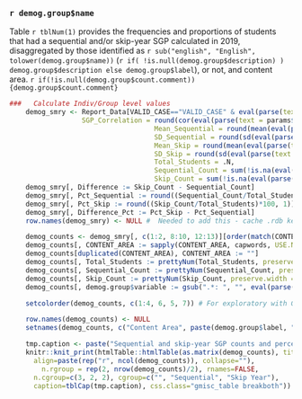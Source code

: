 ### `r demog.group$name`

Table `r tblNum(1)` provides the frequencies and proportions of students that had a sequential and/or skip-year SGP calculated in 2019, disaggregated by those identified as `r sub("english", "English", tolower(demog.group$name))` (`r if( !is.null(demog.group$description) ) demog.group$description else demog.group$label`), or not, and content area. `r if(!is.null(demog.group$count.comment)) {demog.group$count.comment} `


```r
###   Calculate Indiv/Group level values
	demog_smry <- Report_Data[VALID_CASE=="VALID_CASE" & eval(parse(text = params$skip.subset)) & !is.na(eval(parse(text = demog.group$variable))), list(
                  SGP_Correlation = round(cor(eval(parse(text = params$seq.sgp)), eval(parse(text = params$skip.sgp)), use="pairwise.complete"), 2),
									Mean_Sequential = round(mean(eval(parse(text = params$seq.sgp)), na.rm = TRUE), 1),
									SD_Sequential = round(sd(eval(parse(text = params$seq.sgp)), na.rm = TRUE), 1),
									Mean_Skip = round(mean(eval(parse(text = params$skip.sgp)), na.rm = TRUE), 1),
									SD_Skip = round(sd(eval(parse(text = params$skip.sgp)), na.rm = TRUE), 1),
									Total_Students = .N,
									Sequential_Count = sum(!is.na(eval(parse(text = params$seq.sgp)))),
									Skip_Count = sum(!is.na(eval(parse(text = params$skip.sgp))))), keyby = c("CONTENT_AREA", demog.group$variable)]# Exploratory with GRADE: keyby = c("CONTENT_AREA", "GRADE" ...
	demog_smry[, Difference := Skip_Count - Sequential_Count]
	demog_smry[, Pct_Sequential := round((Sequential_Count/Total_Students)*100, 1)]
	demog_smry[, Pct_Skip := round((Skip_Count/Total_Students)*100, 1)]
	demog_smry[, Difference_Pct := Pct_Skip - Pct_Sequential]
	row.names(demog_smry) <- NULL #  Needed to add this - cache .rdb kept getting corrupt and couldn't rerun...
```

```r
	demog_counts <- demog_smry[, c(1:2, 8:10, 12:13)][order(match(CONTENT_AREA, params$subject_order))] # Percentages receiving SGPs  # For exploratory with GRADE: c(1:3, 9:11, 13:14)
	demog_counts[, CONTENT_AREA := sapply(CONTENT_AREA, capwords, USE.NAMES=FALSE)]
	demog_counts[duplicated(CONTENT_AREA), CONTENT_AREA := ""]
	demog_counts[, Total_Students := prettyNum(Total_Students, preserve.width = "individual", big.mark=",")]
	demog_counts[, Sequential_Count := prettyNum(Sequential_Count, preserve.width = "individual", big.mark=",")]
	demog_counts[, Skip_Count := prettyNum(Skip_Count, preserve.width = "individual", big.mark=",")]
	demog_counts[, demog.group$variable := gsub(".*: ", "", eval(parse(text = demog.group$variable)))]

	setcolorder(demog_counts, c(1:4, 6, 5, 7)) # For exploratory with GRADE: c(1:5, 7, 6, 8)

	row.names(demog_counts) <- NULL
	setnames(demog_counts, c("Content Area", paste(demog.group$label, "Status"), "Total Students", "Count", "Percent", "Count", "Percent"))

	tmp.caption <- paste("Sequential and skip-year SGP counts and percentages by content area and",  demog.group$label, "status")
	knitr::knit_print(htmlTable::htmlTable(as.matrix(demog_counts), title="", 
	  align=paste(rep("r", ncol(demog_counts)), collapse=""),
		n.rgroup = rep(2, nrow(demog_counts)/2), rnames=FALSE,
	  n.cgroup=c(3, 2, 2), cgroup=c("", "Sequential", "Skip Year"),
	  caption=tblCap(tmp.caption), css.class="gmisc_table breakboth"))
```
